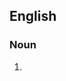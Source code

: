 ==English==

===Noun===
{{en-noun|sg=[[cardinal]] [[nephew]]}}

# {{alternative spelling of|[[cardinal-nephew]]}}